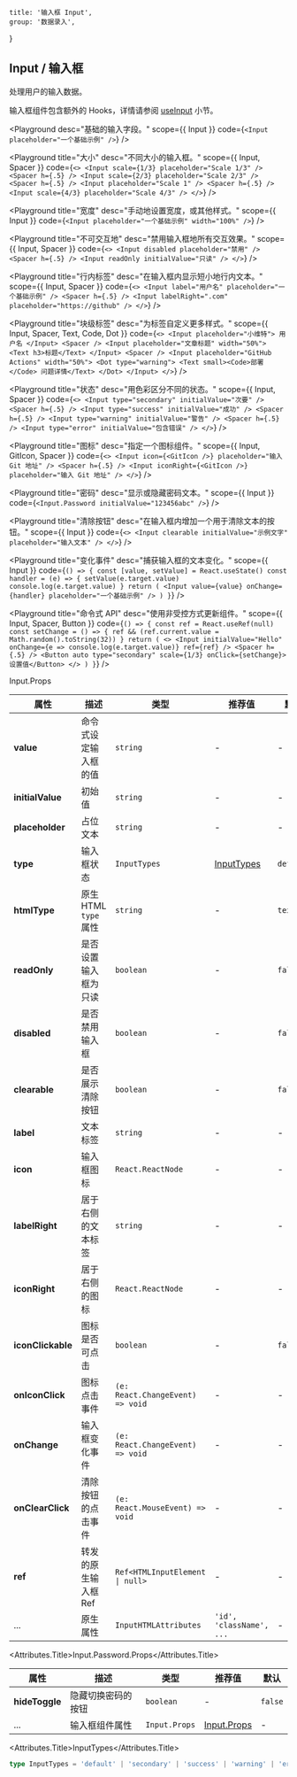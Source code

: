 
	title: '输入框 Input',
	group: '数据录入',
}

## Input / 输入框

处理用户的输入数据。

输入框组件包含额外的 Hooks，详情请参阅 [useInput](/zh-cn/hooks/use-input) 小节。

<Playground
	desc="基础的输入字段。"
	scope={{ Input }}
	code={`
<Input placeholder="一个基础示例" />
`}
/>

<Playground
	title="大小"
	desc="不同大小的输入框。"
	scope={{ Input, Spacer }}
	code={`
<>
  <Input scale={1/3} placeholder="Scale 1/3" /> <Spacer h={.5} />
  <Input scale={2/3} placeholder="Scale 2/3" /> <Spacer h={.5} />
  <Input placeholder="Scale 1" /> <Spacer h={.5} />
  <Input scale={4/3} placeholder="Scale 4/3" />
</>
`}
/>

<Playground
	title="宽度"
	desc="手动地设置宽度，或其他样式。"
	scope={{ Input }}
	code={`
<Input placeholder="一个基础示例" width="100%" />
`}
/>

<Playground
	title="不可交互地"
	desc="禁用输入框地所有交互效果。"
	scope={{ Input, Spacer }}
	code={`
<>
  <Input disabled placeholder="禁用" />
  <Spacer h={.5} />
  <Input readOnly initialValue="只读" />
</>
`}
/>

<Playground
	title="行内标签"
	desc="在输入框内显示短小地行内文本。"
	scope={{ Input, Spacer }}
	code={`
<>
  <Input label="用户名" placeholder="一个基础示例" />
  <Spacer h={.5} />
  <Input labelRight=".com" placeholder="https://github" />
</>
`}
/>

<Playground
	title="块级标签"
	desc="为标签自定义更多样式。"
	scope={{ Input, Spacer, Text, Code, Dot }}
	code={`
<>
  <Input placeholder="小维特">
    用户名
  </Input>
  <Spacer />
  <Input placeholder="文章标题" width="50%">
    <Text h3>标题</Text>
  </Input>
  <Spacer />
  <Input placeholder="GitHub Actions" width="50%">
    <Dot type="warning">
      <Text small><Code>部署</Code> 问题详情</Text>
    </Dot>
  </Input>
</>
`}
/>

<Playground
	title="状态"
	desc="用色彩区分不同的状态。"
	scope={{ Input, Spacer }}
	code={`
<>
  <Input type="secondary" initialValue="次要" />
  <Spacer h={.5} />
  <Input type="success" initialValue="成功" />
  <Spacer h={.5} />
  <Input type="warning" initialValue="警告" />
  <Spacer h={.5} />
  <Input type="error" initialValue="包含错误" />
</>
`}
/>

<Playground
	title="图标"
	desc="指定一个图标组件。"
	scope={{ Input, GitIcon, Spacer }}
	code={`
<>
  <Input icon={<GitIcon />} placeholder="输入 Git 地址" />
  <Spacer h={.5} />
  <Input iconRight={<GitIcon />} placeholder="输入 Git 地址" />
</>
`}
/>

<Playground
	title="密码"
	desc="显示或隐藏密码文本。"
	scope={{ Input }}
	code={`
<Input.Password initialValue="123456abc" />
`}
/>

<Playground
	title="清除按钮"
	desc="在输入框内增加一个用于清除文本的按钮。"
	scope={{ Input }}
	code={`
<>
  <Input clearable initialValue="示例文字" placeholder="输入文本" />
</>
`}
/>

<Playground
	title="变化事件"
	desc="捕获输入框的文本变化。"
	scope={{ Input }}
	code={`
() => {
  const [value, setValue] = React.useState()
  const handler = (e) => {
    setValue(e.target.value)
    console.log(e.target.value)
  }
  return (
    <Input value={value} onChange={handler} placeholder="一个基础示例" />
  )
}
`}
/>

<Playground
	title="命令式 API"
	desc="使用非受控方式更新组件。"
	scope={{ Input, Spacer, Button }}
	code={`
() => {
  const ref = React.useRef(null)
  const setChange = () => {
    ref && (ref.current.value = Math.random().toString(32))
  }
  return (
    <>
      <Input initialValue="Hello" onChange={e => console.log(e.target.value)} ref={ref} />
      <Spacer h={.5} />
      <Button auto type="secondary" scale={1/3} onClick={setChange}>设置值</Button>
    </>
  )
}
`}
/>

<Attributes edit="/pages/zh-cn/components/input.mdx">
<Attributes.Title>Input.Props</Attributes.Title>

| 属性              | 描述                  | 类型                                           | 推荐值                    | 默认      |
| ----------------- | --------------------- | ---------------------------------------------- | ------------------------- | --------- |
| **value**         | 命令式设定输入框的值  | `string`                                       | -                         | -         |
| **initialValue**  | 初始值                | `string`                                       | -                         | -         |
| **placeholder**   | 占位文本              | `string`                                       | -                         | -         |
| **type**          | 输入框状态            | `InputTypes`                                   | [InputTypes](#inputtypes) | `default` |
| **htmlType**      | 原生 HTML `type` 属性 | `string`                                       | -                         | `text`    |
| **readOnly**      | 是否设置输入框为只读  | `boolean`                                      | -                         | `false`   |
| **disabled**      | 是否禁用输入框        | `boolean`                                      | -                         | `false`   |
| **clearable**     | 是否展示清除按钮      | `boolean`                                      | -                         | `false`   |
| **label**         | 文本标签              | `string`                                       | -                         | -         |
| **icon**          | 输入框图标            | `React.ReactNode`                              | -                         | -         |
| **labelRight**    | 居于右侧的文本标签    | `string`                                       | -                         | -         |
| **iconRight**     | 居于右侧的图标        | `React.ReactNode`                              | -                         | -         |
| **iconClickable** | 图标是否可点击        | `boolean`                                      | -                         | `false`   |
| **onIconClick**   | 图标点击事件          | `(e: React.ChangeEvent) => void`               | -                         | -         |
| **onChange**      | 输入框变化事件        | `(e: React.ChangeEvent) => void`               | -                         | -         |
| **onClearClick**  | 清除按钮的点击事件    | `(e: React.MouseEvent) => void`                | -                         | -         |
| **ref**           | 转发的原生输入框 Ref  | <Code>Ref<HTMLInputElement &#124; null></Code> | -                         | -         |
| ...               | 原生属性              | `InputHTMLAttributes`                          | `'id', 'className', ...`  | -         |

<Attributes.Title>Input.Password.Props</Attributes.Title>

| 属性           | 描述               | 类型          | 推荐值                      | 默认    |
| -------------- | ------------------ | ------------- | --------------------------- | ------- |
| **hideToggle** | 隐藏切换密码的按钮 | `boolean`     | -                           | `false` |
| ...            | 输入框组件属性     | `Input.Props` | [Input.Props](#input.props) | -       |

<Attributes.Title>InputTypes</Attributes.Title>

```ts
type InputTypes = 'default' | 'secondary' | 'success' | 'warning' | 'error'
```

</Attributes>

